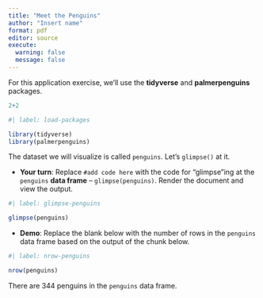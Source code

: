 ```yaml
---
title: "Meet the Penguins"
author: "Insert name"
format: pdf
editor: source
execute:
  warning: false
  message: false
---
```


For this application exercise, we'll use the **tidyverse** and **palmerpenguins** packages.

```r
2+2
```


```r
#| label: load-packages

library(tidyverse)
library(palmerpenguins)
```

The dataset we will visualize is called `penguins`. Let's `glimpse()` at it.

* **Your turn**: Replace `#add code here` with the code for "glimpse"ing at the `penguins` **data frame** -- `glimpse(penguins)`. Render the document and view the output.

```r
#| label: glimpse-penguins

glimpse(penguins)
```


* **Demo**: Replace the blank below with the number of rows in the `penguins` data frame based on the output of the chunk below.

```r
#| label: nrow-penguins

nrow(penguins)
```


There are 344 penguins in the `penguins` data frame.



